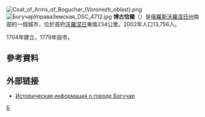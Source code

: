{{coord|49|56|N|40|33|E|display=title}}
[[File:Coat_of_Arms_of_Boguchar_(Voronezh_oblast).png|right]]
[[File:БогучарУправаЗемская_DSC_4712.jpg|thumb]]
'''博古恰爾'''（{{lang-ru|Богуча́р}}）是[[俄羅斯|俄羅斯]][[沃羅涅日州|沃羅涅日州]]南部的一個城市，位於首府[[沃羅涅日|沃羅涅日]]東南234公里。2002年人口13,756人。

1704年建立，1779年設市。

==參考資料==
{{reflist}}

==外部链接==
* [http://www.surnameindex.info/info/kiev/kiev/stretovka/index.html Историческая информация о городе Богучар] {{Wayback|url=http://www.surnameindex.info/info/kiev/kiev/stretovka/index.html |date=20210219214418 }} {{ref-ru}}

{{沃羅涅日州城市}}

[[Category:沃羅涅日州城市|Б]]